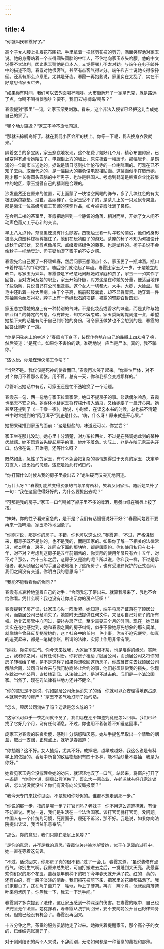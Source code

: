 ```yaml
---
---
---
```

title: 4
---




“你就叫我春霞好了。”

高个子女人腰上扎着花布围裙，手里拿着一把修剪花枝的剪刀，满面笑容地对家玉说。她的身旁站着一个长得圆头圆脑的中年人，不住地向家玉点头哈腰。他的中文说得不太流利，因此家玉猜他是日本人，又觉得哪儿不太对劲。与端午在电子邮件中的描述不同，春霞对她很客气，甚至有点客气得过分。端午和吉士说她长得像孙俪。还真有那么点意思。尤其是牙齿。春霞一再抱歉说，家里实在太乱了，实在不好意思请家玉进去。

“如果你有时间，我们可以去外面喝杯咖啡。大市街新开了一家星巴克，就是路远了点，你喝不喝得惯咖啡？要不，我们去‘棕榈岛’喝茶？”

春霞提到“家里”一词，让家玉深受刺激。看来，这个非法入侵者已经把这儿当成她自己的家了。

“哪个地方更近？”家玉不冷不热地问道。

“那就去棕榈岛好了。就在我们小区会所的楼上。你等一下呢，我去换身衣裳就来。”

隔着玄关的多宝阁，家玉悲哀地发现，这个花费了她好几个月、精心布置的家，已经变得有点令她陌生了。电视柜上方的墙上，原先挂着一幅唐卡。那幅唐卡，是鹤浦的一位副市长送她的。据说是请日喀则扎什伦布寺的一位喇嘛画的。可现在已不知了去向。取而代之的，是一幅巨大的裴勇俊电影招贴画。这幅画似乎在暗示她，刚才那个长得圆头圆脑的中年男子，也许是韩国人。考虑到鹤浦是韩资企业比较集中的地区，家玉觉得自己的猜测是合理的。

沙发虽然还在原来的位置，可上面蒙了一块镂空网眼的饰布，多了几块红色的有太极图案的靠垫。没错。高丽棒子。让家玉受不了的，是茶几上的一只龙泉青果盘，那是浙江一位高级陶瓷工艺师的获奖作品，如今被春霞吐满了果核。

在会所二楼的茶室里，春霞把她带到一个静僻的角落，相对而坐，开始了女人间不动声色而又工于心计的交谈。

早上八九点钟。茶室里还没有什么顾客。西窗边坐着一对年轻的情侣，他们的身影被高大的塑料棕榈树挡住了。他们在玩猜骰子的游戏。茶座的椅子不知为何被设计成秋千的形状，又有点像吊床，点缀着些绿色的藤蔓。也是塑料的。椅子虽说不会像秋千一样地晃动，但无疑加深了家玉的不安之感。

春霞先给自己要了一杯碧螺春，然后问家玉想喝点什么。家玉要了一瓶啤酒。瓶口卡着柠檬片的“科罗拉”。随后她们就论起了年齿。春霞比家玉大一岁，于是她立刻改口，称家玉为妹妹。春霞像是不经意地问起她的家庭和孩子，家玉一一如实作了回答。当对方问及她的职业，家玉开始怀疑，对方这是在称她的分量，便适当地作了些隐瞒，只说自己在公司里做事。这个女人一切都大。大手，大脚，大脸盘。眉毛中还趴着一枚大黑痣。由于个子高，胸前鼓鼓囊囊，却不显得庸赘。她穿着一件短袖黑色丝质衬衫，脖子上有一串绿松石的项链，裸露的臂膀白皙圆润。

家玉总觉得她的身上有一种特别的气味。不是化妆品或香水的味道，而是某种与她职业相关的特定的气息。似有若无，却又不容忽略。家玉委婉地提到这一点，希望她接下来的话能有助于自己判断她的身份，可令家玉做梦也不会想到的是，春霞的回答让她吓了一跳。

“你是问我身上的味道？”春霞俯下身子，装模作样地在自己的胳膊上四处嗅了嗅，然后笑道：“是死亡。如果你不害怕的话，准确地说，应当是尸体。真的，我不骗你。”

“这么说，你是在殡仪馆工作喽？”

“当然不是。我仅仅是死神的使者而已。”春霞再次笑了起来。“你害怕尸体，对不对？你用不着那么紧张。用不着。总有一天，你和我都会变成那样的。”

尽管听出她话中有话，可家玉还是忙不迭地换了一个话题。

春霞东一句、西一句地与家玉拉着家常，绝口不提房子的事。谈话偶尔冷场，春霞也毫无不安之色。她得体地替家玉将柠檬汁挤入酒瓶，又给她要了一盘开心果。她甚至还提到了《一千零一夜》，她说，小时候，在读这本书的时候，总也搞不清楚书中时常提到的“阿月浑子”到底是什么。“嗨，什么呀！原来就是开心果。”

她把果碟推到家玉的面前：“这是椒盐的，味道还可以，你尝尝？”

家玉坐在那儿没动。她心里十分清楚，对方东拉西扯，不过是在强调她此刻的某种优越感。她不愿意首先提起房子的事。她并不着急。实际上，也是在暗示家玉先开口。仿佛在说：开始吧，还等什么呀？

既然如此，急性子的家玉，有时不免会把复杂的事情想得过于天真的家玉，决定单刀直入，提出她的问题。这正是她此行的目的。

“你打算什么时候从我的房子里搬出去？”她生硬而又突兀地问道。

“为什么呀？”春霞对陡然变得紧张的气氛早有所料，笑着反问家玉。随后她又补了一句：“我在这里住得好好的，为什么要搬出去呢？”

“可那是我的房子。”家玉一口气喝掉了瓶子里不多的啤酒，用餐巾纸在嘴唇上按了按。

“妹妹，你的性子看来蛮急的，是不是？我们有话慢慢说好不好？”春霞问她要不要再来一瓶啤酒，家玉冷冷地回绝了。

“你刚才说，那是你的房子。不错，你也可以这么说。”春霞道，“不过，严格讲起来，那房子既不是你的，也不是我的，而是国家的。如果你了解一下相关的法律常识，就会明白，房子，连同它下面的那块地，都是国家的。你的使用权只有七十年，对不对？考虑到这房子是五年前销售的，你实际的使用年限只有六十五年，对不对？那么，六十五年之后，这房子又是谁的呢？所以说，你和我一样，不过是承租者，我从颐居公司的手里合法地租下了这所房子，也有受法律保护的正式合同。我们之间没有交道。你明白我的意思吗？”

“我能不能看看你的合同？”

春霞有点哀矜地望着自己的对手：“合同我忘了带出来。就算我带来了，我也不会给你看。凭什么啊？我也没有让你出示你的房产证呀！”

春霞提到了房产证，让家玉心头一阵发紧。她知道，端午将房产证落在了颐居公司，而颐居公司已经消失了。她暂时无法提供任何文件，来证明自己对房子的所有权。她曾去房管中心问过，要补办房产证，至少需要三个月的时间。现在，她已经实实在在地感觉到，她和春霞之间的房子纠纷，似乎不像她原先想象的那么简单。就像端午曾经反复提醒她的，这个社会中的任何一件小事，你若不追究便罢，如真的追究起来，都是一笔糊涂账。所谓的法律，实际上作用非常有限。

“妹妹，你先别生气。你今天来找我，大家坐下来喝杯茶，也是难得的缘分。实际上，我和你之间，没有任何纠纷。你将房子租给了颐居公司，而颐居公司又将你的房子转租给了我，是不是这样？如果你想收回这所房子，你应当首先去找颐居公司解除合同，公司自然会来与我们协商终止合约的事，他们必须赔偿我的损失。你现在跳过中介公司，直接找到我，从法律上讲，是说不过去的。我们是一个法治国家。当然了，现在的法律有些地方还并不健全。”

“你的意思是不是说，假如颐居公司永远消失了的话，你就可以心安理得地霸占原本就属于我的房产？”家玉不客气地打断了她的话。

“怎么，颐居公司消失了吗？这话是怎么说的？”

“这家公司似乎一夜之间就不见了。我们现在还不知道究竟是怎么回事。我们已经找了它好几个月，没有任何消息。不过，你也用不着装着不知道这回事。”

庞家玉对春霞的装疯卖傻，感到十分恼怒和厌恶。她从手提包里取出一个精致的烟盒，取出一支烟，正想点上，就听见春霞道：

“你抽烟？这不好。女人抽烟，尤其不好。戒掉吧，越早戒越好。我这么说是有科学上的依据的。香烟中所含的致癌物起码有四十多种，能不抽尽量不要抽，我是为你好。”

她看见家玉完全没有理会她的劝告，就轻轻地叹了一口气，站起来，将窗户打开了一条缝：“你刚才说，颐居公司消失了，那么大一家企业，在鹤浦就有好几家连锁店，怎么说没就没啦？你们有没有向公安局报案？”

“我今天专门来找你见面，不是想和你吵架的。谁都不想走到那一步。”

“你说的那一步，指的是哪一步？打官司吗？老妹子，你不用这么遮遮掩掩，有话不妨直说。再说一遍，我们是生活在一个法治国家。该打官司就打官司。没问题。中国人有一个传统的习惯，死要面子，屈死不诉讼，那不好。我是说，如果你向法院提出诉讼，我当然乐意奉陪。”

“那么，你的意思，我们只能在法庭上见喽？”

“是你的意思，并不是我的意思。”春霞似笑非笑地望着她，似乎在见面的过程中，她一直在等着这句话。

“不过，话说回来，你那房子真的很不错，”过了一会儿，春霞又道，“虽说装修有点俗气。你别生气啊。我原来总失眠，可自打搬进去之后，一觉睡到大天亮。我最喜欢你们家的那个花园。蔷薇是年前种下的吧？今年春天就开满了花。红的，黄的，还有白的，有一股子淡淡的清香。我们把花枝剪下来，把家里的花瓶都插满了。我们家那口子，还在院子里开了一畦地，种上了薄荷。再有一两个月，他就能用薄荷叶来包烤肉了。你等我一下，我去一下洗手间。”

春霞刚才多次提到了法律，这让家玉感到一种深深的伤害。在春霞的眼中，自己也许完全是个法盲。她犹豫着，等春霞从洗手间回来，要不要向她公开自己的律师身份。但她已经没有机会了。春霞没再回来。

十五分钟之后，茶室的服务员朝她走了过来。她微笑着提醒家玉，那个高个子的女的，已经结完账离开了。

对于刚刚结识的两个人来说，不辞而别，无论如何都是一种蓄意的蔑视和鄙薄。